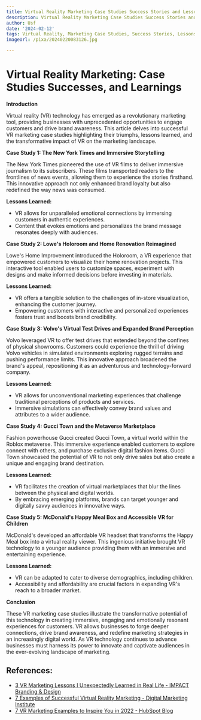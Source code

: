 ```yaml
---
title: Virtual Reality Marketing Case Studies Success Stories and Lessons Learned
description: Virtual Reality Marketing Case Studies Success Stories and Lessons Learned
author: Usf
date: '2024-02-12'
tags: Virtual Reality, Marketing Case Studies, Success Stories, Lessons Learned
imageUrl: /pixa/20240220083126.jpg

---
```

# Virtual Reality Marketing: Case Studies Successes, and Learnings

**Introduction**

Virtual reality (VR) technology has emerged as  a  revolutionary marketing tool, providing businesses with unprecedented opportunities to engage customers and drive brand awareness.  This article delves into successful VR marketing case studies highlighting their triumphs, lessons learned, and the transformative impact of VR on the marketing landscape.

**Case Study 1: The New York Times and Immersive  Storytelling**

The New York  Times pioneered the  use of VR films to deliver immersive journalism to its subscribers. These films  transported  readers to the frontlines of  news events, allowing them to experience the stories firsthand. This innovative approach not only enhanced  brand loyalty but also redefined the way news was consumed.

**Lessons  Learned:**

- VR allows for  unparalleled  emotional connections  by immersing customers in authentic experiences.
- Content that  evokes emotions and personalizes the  brand message resonates deeply with audiences.

**Case Study 2:  Lowe's Holoroom and Home Renovation Reimagined**

Lowe's Home Improvement introduced  the Holoroom, a VR experience that empowered customers to visualize their home  renovation projects. This interactive tool  enabled users to customize spaces, experiment with designs and  make informed decisions before investing in materials.

**Lessons Learned:**

- VR  offers a tangible solution  to the challenges of in-store visualization, enhancing the customer journey.
- Empowering customers with interactive  and personalized experiences fosters trust and  boosts brand credibility.

**Case Study 3: Volvo's Virtual Test Drives and  Expanded Brand Perception**

Volvo leveraged VR to offer test drives that extended beyond the confines of physical showrooms. Customers could experience  the thrill of driving Volvo vehicles in simulated environments exploring rugged terrains and pushing  performance limits. This innovative approach broadened the brand's appeal, repositioning it as an adventurous and technology-forward company.

**Lessons Learned:**

- VR allows for unconventional marketing experiences that challenge traditional perceptions of products and services.
- Immersive  simulations can effectively convey brand values and attributes to a wider  audience.

**Case Study 4: Gucci  Town and the Metaverse Marketplace**

Fashion powerhouse Gucci  created Gucci Town, a virtual world within the Roblox metaverse. This  immersive  experience enabled customers to explore connect with  others, and purchase exclusive digital fashion items. Gucci Town showcased the  potential of  VR to not only drive sales but also create a unique and engaging brand destination.

**Lessons Learned:**

- VR facilitates the creation of virtual marketplaces  that blur the lines between the physical and digital worlds.
- By embracing emerging platforms, brands can target younger  and digitally savvy audiences  in innovative  ways.

**Case Study 5: McDonald's  Happy Meal Box and Accessible VR for Children**

McDonald's developed an affordable VR headset that transforms the Happy Meal box into a virtual reality viewer. This ingenious initiative brought VR technology to a younger audience providing them with an immersive and entertaining experience.

**Lessons Learned:**

-  VR can be adapted to cater to diverse demographics, including children.
- Accessibility and affordability  are crucial factors in expanding VR's reach to a broader market.

**Conclusion**

These VR marketing case studies illustrate the  transformative potential of this  technology in creating immersive, engaging  and emotionally  resonant experiences for customers. VR allows businesses to  forge deeper connections, drive brand awareness, and redefine marketing strategies in an increasingly digital world. As VR technology continues to  advance businesses must harness its power to  innovate and captivate audiences  in the ever-evolving landscape of marketing.

## References:
- [3 VR Marketing Lessons I Unexpectedly Learned in Real Life - IMPACT Branding & Design](https://www.impactplus.com/blog/vr-marketing-lessons)
- [7 Examples of Successful Virtual Reality Marketing - Digital Marketing Institute](https://digitalmarketinginstitute.com/blog/7-examples-of-successful-virtual-reality-marketing)
- [7 VR Marketing Examples to Inspire You in 2022 - HubSpot Blog](https://blog.hubspot.com/marketing/vr-marketing-examples)
